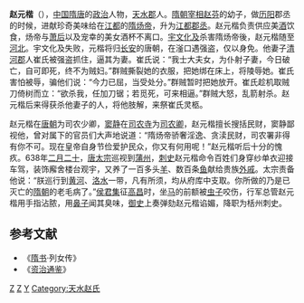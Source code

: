 '''赵元楷'''（{{bd|?||?||}}），[[中国|中国]][[隋|隋]][[唐|唐]]的[[政治|政治]]人物，[[天水郡|天水郡]]人。[[隋朝|隋朝]][[宰相|宰相]][[赵芬|赵芬]]的幼子，做[[历阳|历阳]]郡丞的时候，进献珍奇美味给在[[江都|江都]]的[[隋炀帝|隋炀帝]]，升为[[江都|江都]][[郡丞|郡丞]]。赵元楷负责供应美[[酒|酒]]饮食，炀帝与[[愍皇后|萧后]]以及宠幸的美女酒杯不离口。[[宇文化及|宇文化及]]杀害隋炀帝後，赵元楷随至[[河北|河北]]。宇文化及失败，元楷将归[[长安|长安]]的唐朝，在滏口遇强盗，仅以身免。他妻子[[清河郡|清河郡]]人崔氏被强盗抓住，逼其为妻。崔氏说：“我士大夫女，为仆射子妻，今日破亡，自可即死，终不为贼妇。”群贼撕裂她的衣服，把她绑在床上，将陵辱她。崔氏害怕被辱，骗他们说：“今力已屈，当受处分。”群贼暂时把她放开。崔氏趁机取贼刀倚树而立：“欲杀我，任加刀锯；若觅死，可来相逼。”群贼大怒，乱箭射杀。赵元楷后来得获杀他妻子的人，将他肢解，来祭崔氏灵柩。

赵元楷在[[唐朝|唐朝]]为司农少卿，[[窦静|窦静]]在[[司农寺|司农寺]]为[[司农卿|司农卿]]，赵元楷擅长搜括民财，窦静鄙视他，曾对属下的官员们大声地说道：“隋炀帝骄奢淫逸、贪渎民财，司农署非得有你不可。现在皇帝自身节俭爱护民众，你又有何用呢！”赵元楷听后十分的愧疚。638年[[二月二十|二月二十]]，[[唐太宗|唐太宗]]巡视到[[蒲州|蒲州]]，[[刺史|刺史]]赵元楷命令百姓们身穿纱单衣迎接车驾，装饰廨舍楼台观宇，又养了一百多头[[羊|羊]]、数百条[[鱼|鱼]]献给贵族[[外戚|外戚]]。太宗责备他说：“朕巡行到[[黄河|黄河]]、[[洛水|洛水]]一带，凡有所须，均从府库中支取。你所做的乃是已灭亡的[[隋朝|隋朝]]的老毛病了。”[[侯君集|侯君集]]征[[高昌|高昌]]时，坐[[马|马]]的前额被[[昆蟲綱|虫子]]咬伤，行军总管赵元楷用手指沾脓，用[[鼻子|鼻子]]闻其臭味，[[御史|御史]]上奏弹劾赵元楷谄媚，降职为栝州刺史。

==参考文献==
*《[[隋书|隋书]]·列女传》
*《[[资治通鉴|资治通鉴]]》
[[Category:隋朝政治人物|Z]]
[[Category:唐朝政治人物|Z]]
[[Category:赵姓|Y]]
[[Category:天水赵氏|Category:天水赵氏]]